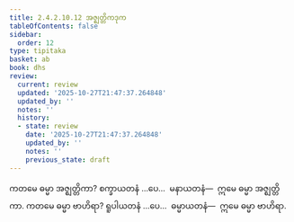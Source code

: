 ```yaml
---
title: 2.4.2.10.12 အဇ္ဈတ္တိကဒုက
tableOfContents: false
sidebar:
  order: 12
type: tipitaka
basket: ab
book: dhs
review:
  current: review
  updated: '2025-10-27T21:47:37.264848'
  updated_by: ''
  notes: ''
  history:
  - state: review
    date: '2025-10-27T21:47:37.264848'
    updated_by: ''
    notes: ''
    previous_state: draft
---
```



<ReviewStatus review={frontmatter.review} showDetails={true} />

<HypothesisAnnotation frontmatter={frontmatter} />

<DynamicBreadcrumb />

<Division number="1547" book="dhs" e="ch" v="29" p="289">

<Paragraph number="2258" book="dhs">
ကတမေ ဓမ္မာ အဇ္ဈတ္တိကာ? စက္ခာယတနံ …ပေ…  မနာယတနံ—  ဣမေ ဓမ္မာ အဇ္ဈတ္တိကာ.
</Paragraph>

</Division>
<Division number="1548" book="dhs" e="ch" v="29" p="289">

<Paragraph number="2259" book="dhs">
ကတမေ ဓမ္မာ ဗာဟိရာ? ရူပါယတနံ …ပေ…  ဓမ္မာယတနံ—  ဣမေ ဓမ္မာ ဗာဟိရာ.
</Paragraph>
</Division>